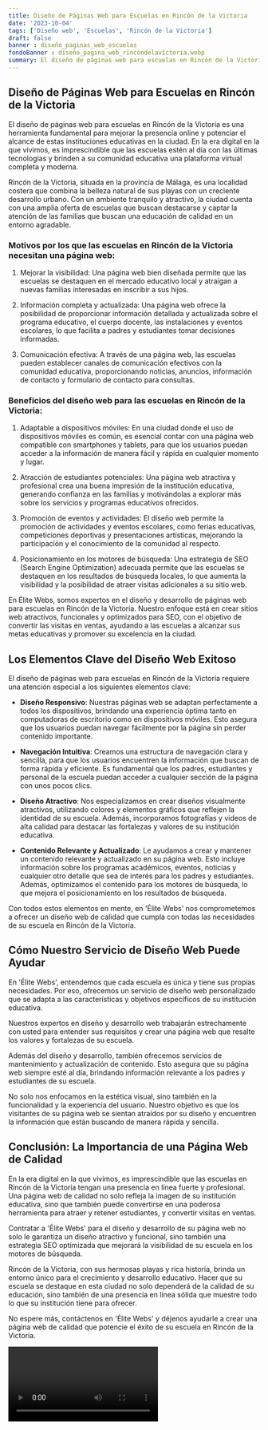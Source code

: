 ```yaml
---
title: Diseño de Páginas Web para Escuelas en Rincón de la Victoria
date: '2023-10-04'
tags: ['Diseño web', 'Escuelas', 'Rincón de la Victoria']
draft: false
banner : diseño_paginas_web_escuelas
fondoBanner : diseño_pagina_web_rincóndelavictoria.webp
summary: El diseño de páginas web para escuelas en Rincón de la Victoria es una herramienta fundamental para mejorar la presencia online y potenciar el alcance de estas instituciones educativas en la ciudad. En la era digital en la que vivimos, es imprescindible que las escuelas estén al día con las últimas tecnologías y brinden a su comunidad educativa una plataforma virtual completa y moderna.
---
```


## Diseño de Páginas Web para Escuelas en Rincón de la Victoria

El diseño de páginas web para escuelas en Rincón de la Victoria es una herramienta fundamental para mejorar la presencia online y potenciar el alcance de estas instituciones educativas en la ciudad. En la era digital en la que vivimos, es imprescindible que las escuelas estén al día con las últimas tecnologías y brinden a su comunidad educativa una plataforma virtual completa y moderna.

Rincón de la Victoria, situada en la provincia de Málaga, es una localidad costera que combina la belleza natural de sus playas con un creciente desarrollo urbano. Con un ambiente tranquilo y atractivo, la ciudad cuenta con una amplia oferta de escuelas que buscan destacarse y captar la atención de las familias que buscan una educación de calidad en un entorno agradable.

### Motivos por los que las escuelas en Rincón de la Victoria necesitan una página web:

1. Mejorar la visibilidad: Una página web bien diseñada permite que las escuelas se destaquen en el mercado educativo local y atraigan a nuevas familias interesadas en inscribir a sus hijos.

2. Información completa y actualizada: Una página web ofrece la posibilidad de proporcionar información detallada y actualizada sobre el programa educativo, el cuerpo docente, las instalaciones y eventos escolares, lo que facilita a padres y estudiantes tomar decisiones informadas.

3. Comunicación efectiva: A través de una página web, las escuelas pueden establecer canales de comunicación efectivos con la comunidad educativa, proporcionando noticias, anuncios, información de contacto y formulario de contacto para consultas.

### Beneficios del diseño web para las escuelas en Rincón de la Victoria:

1. Adaptable a dispositivos móviles: En una ciudad donde el uso de dispositivos móviles es común, es esencial contar con una página web compatible con smartphones y tablets, para que los usuarios puedan acceder a la información de manera fácil y rápida en cualquier momento y lugar.

2. Atracción de estudiantes potenciales: Una página web atractiva y profesional crea una buena impresión de la institución educativa, generando confianza en las familias y motivándolas a explorar más sobre los servicios y programas educativos ofrecidos.

3. Promoción de eventos y actividades: El diseño web permite la promoción de actividades y eventos escolares, como ferias educativas, competiciones deportivas y presentaciones artísticas, mejorando la participación y el conocimiento de la comunidad al respecto.

4. Posicionamiento en los motores de búsqueda: Una estrategia de SEO (Search Engine Optimization) adecuada permite que las escuelas se destaquen en los resultados de búsqueda locales, lo que aumenta la visibilidad y la posibilidad de atraer visitas adicionales a su sitio web.

En Élite Webs, somos expertos en el diseño y desarrollo de páginas web para escuelas en Rincón de la Victoria. Nuestro enfoque está en crear sitios web atractivos, funcionales y optimizados para SEO, con el objetivo de convertir las visitas en ventas, ayudando a las escuelas a alcanzar sus metas educativas y promover su excelencia en la ciudad.

<GifSeo />

<Cta />

## Los Elementos Clave del Diseño Web Exitoso

El diseño de páginas web para escuelas en Rincón de la Victoria requiere una atención especial a los siguientes elementos clave:

- **Diseño Responsivo**: Nuestras páginas web se adaptan perfectamente a todos los dispositivos, brindando una experiencia óptima tanto en computadoras de escritorio como en dispositivos móviles. Esto asegura que los usuarios puedan navegar fácilmente por la página sin perder contenido importante.

- **Navegación Intuitiva**: Creamos una estructura de navegación clara y sencilla, para que los usuarios encuentren la información que buscan de forma rápida y eficiente. Es fundamental que los padres, estudiantes y personal de la escuela puedan acceder a cualquier sección de la página con unos pocos clics.

- **Diseño Atractivo**: Nos especializamos en crear diseños visualmente atractivos, utilizando colores y elementos gráficos que reflejen la identidad de su escuela. Además, incorporamos fotografías y videos de alta calidad para destacar las fortalezas y valores de su institución educativa.

- **Contenido Relevante y Actualizado**: Le ayudamos a crear y mantener un contenido relevante y actualizado en su página web. Esto incluye información sobre los programas académicos, eventos, noticias y cualquier otro detalle que sea de interés para los padres y estudiantes. Además, optimizamos el contenido para los motores de búsqueda, lo que mejora el posicionamiento en los resultados de búsqueda.

Con todos estos elementos en mente, en 'Élite Webs' nos comprometemos a ofrecer un diseño web de calidad que cumpla con todas las necesidades de su escuela en Rincón de la Victoria.

## Cómo Nuestro Servicio de Diseño Web Puede Ayudar

En 'Élite Webs', entendemos que cada escuela es única y tiene sus propias necesidades. Por eso, ofrecemos un servicio de diseño web personalizado que se adapta a las características y objetivos específicos de su institución educativa.

Nuestros expertos en diseño y desarrollo web trabajarán estrechamente con usted para entender sus requisitos y crear una página web que resalte los valores y fortalezas de su escuela.

Además del diseño y desarrollo, también ofrecemos servicios de mantenimiento y actualización de contenido. Esto asegura que su página web siempre esté al día, brindando información relevante a los padres y estudiantes de su escuela.

No solo nos enfocamos en la estética visual, sino también en la funcionalidad y la experiencia del usuario. Nuestro objetivo es que los visitantes de su página web se sientan atraídos por su diseño y encuentren la información que están buscando de manera rápida y sencilla.

## Conclusión: La Importancia de una Página Web de Calidad

En la era digital en la que vivimos, es imprescindible que las escuelas en Rincón de la Victoria tengan una presencia en línea fuerte y profesional. Una página web de calidad no solo refleja la imagen de su institución educativa, sino que también puede convertirse en una poderosa herramienta para atraer y retener estudiantes, y convertir visitas en ventas.

Contratar a 'Élite Webs' para el diseño y desarrollo de su página web no solo le garantiza un diseño atractivo y funcional, sino también una estrategia SEO optimizada que mejorará la visibilidad de su escuela en los motores de búsqueda.

Rincón de la Victoria, con sus hermosas playas y rica historia, brinda un entorno único para el crecimiento y desarrollo educativo. Hacer que su escuela se destaque en esta ciudad no solo dependerá de la calidad de su educación, sino también de una presencia en línea sólida que muestre todo lo que su institución tiene para ofrecer.

No espere más, contáctenos en 'Élite Webs' y déjenos ayudarle a crear una página web de calidad que potencie el éxito de su escuela en Rincón de la Victoria.

<Video />

<CtaBot job='Escuelas' city='Rincón de la Victoria'/>

<Gmaps query='Rincón de la Victoria+españa+maps' />